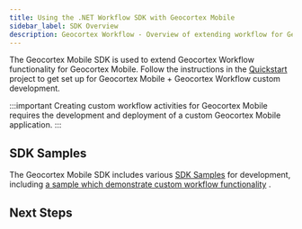 ```yaml
---
title: Using the .NET Workflow SDK with Geocortex Mobile
sidebar_label: SDK Overview
description: Geocortex Workflow - Overview of extending workflow for Geocortex Mobile
---
```



The Geocortex Mobile SDK is used to extend Geocortex Workflow functionality for Geocortex Mobile. Follow the instructions in the [Quickstart](../mobile/sdk-overview.mdx) project to get set up for Geocortex Mobile + Geocortex Workflow custom development.

:::important
Creating custom workflow activities for Geocortex Mobile requires the development and deployment of a custom Geocortex Mobile application.
:::

## SDK Samples

The Geocortex Mobile SDK includes various [SDK Samples](../mobile/sdk-samples.mdx) for development, including [a sample which demonstrate custom workflow functionality](https://github.com/geocortex/vertigis-mobile-samples/tree/master/Geocortex.Mobile.Samples/Geocortex.Mobile.Samples/Samples/Workflow/CustomActivity) .

## Next Steps

<UseCaseContainer>
    <UseCaseCard
        title="Implement a Custom Activity"
        description="Implement a custom activity for Geocortex Mobile"
        link="sdk-mobile-create-activity"
    />
    <UseCaseCard
        title="Implement a Custom Form Element"
        description="Implement a custom form element for Geocortex Mobile"
        link="tutorial-mobile-activity-indicator-form-element"
    />
    <UseCaseCard
        title="Reference a Third Party library"
        description="Reference a third party library in Geocortex Mobile"
        link="sdk-mobile-reference-third-party-library"
    />
</UseCaseContainer>
